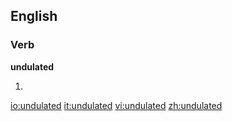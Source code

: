 
==English==

===Verb===
'''undulated'''

# {{past of|[[undulate]]}}

[[io:undulated]]
[[it:undulated]]
[[vi:undulated]]
[[zh:undulated]]